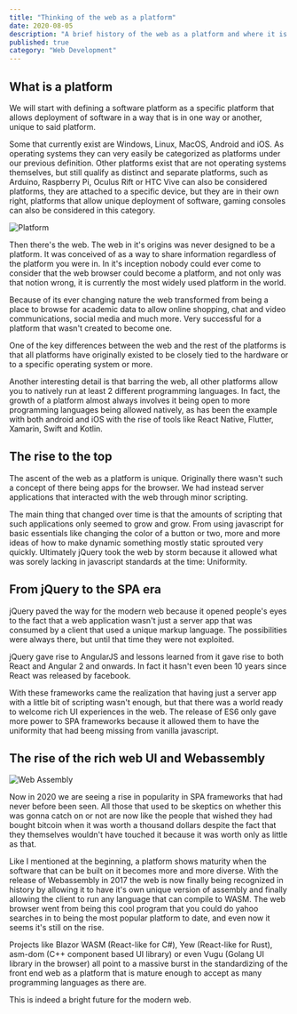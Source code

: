 ```yaml
---
title: "Thinking of the web as a platform"
date: 2020-08-05
description: "A brief history of the web as a platform and where it is headed"
published: true
category: "Web Development"
---
```


## What is a platform


We will start with defining a software platform as a specific platform that allows deployment of software in a way that is in one way or another, unique to said platform.

Some that currently exist are Windows, Linux, MacOS, Android and iOS. As operating systems they can very easily be categorized as platforms under our previous definition. Other platforms exist that are not operating systems themselves, but still qualify as distinct and separate platforms, such as Arduino, Raspberry Pi, Oculus Rift or HTC Vive can also be considered platforms, they are attached to a specific device, but they are in their own right, platforms that allow unique deployment of software, gaming consoles can also be considered in this category.

![Platform](./platform.jpg)

Then there's the web. The web in it's origins was never designed to be a platform. It was conceived of as a way to share information regardless of the platform you were in. In it's inception nobody could ever come to consider that the web browser could become a platform, and not only was that notion wrong, it is currently the most widely used platform in the world.

Because of its ever changing nature the web transformed from being a place to browse for academic data to allow online shopping, chat and video communications, social media and much more. Very successful for a platform that wasn't created to become one.

One of the key differences between the web and the rest of the platforms is that all platforms have originally existed to be closely tied to the hardware or to a specific operating system or more.

Another interesting detail is that barring the web, all other platforms allow you to natively run at least 2 different programming languages. In fact, the growth of a platform almost always involves it being open to more programming languages being allowed natively, as has been the example with both android and iOS with the rise of tools like React Native, Flutter, Xamarin, Swift and Kotlin.

## The rise to the top

The ascent of the web as a platform is unique. Originally there wasn't such a concept of there being apps for the browser. We had instead server applications that interacted with the web through minor scripting.

The main thing that changed over time is that the amounts of scripting that such applications only seemed to grow and grow. From using javascript for basic essentials like changing the color of a button or two, more and more ideas of how to make dynamic something mostly static sprouted very quickly. Ultimately jQuery took the web by storm because it allowed what was sorely lacking in javascript standards at the time: Uniformity.

## From jQuery to the SPA era

jQuery paved the way for the modern web because it opened people's eyes to the fact that a web application wasn't just a server app that was consumed by a client that used a unique markup language. The possibilities were always there, but until that time they were not exploited.

jQuery gave rise to AngularJS and lessons learned from it gave rise to both React and Angular 2 and onwards. In fact it hasn't even been 10 years since React was released by facebook.

With these frameworks came the realization that having just a server app with a little bit of scripting wasn't enough, but that there was a world ready to welcome rich UI experiences in the web. The release of ES6 only gave more power to SPA frameworks because it allowed them to have the uniformity that had beeng missing from vanilla javascript.

## The rise of the rich web UI and Webassembly

![Web Assembly](./wasm-logo.png)

Now in 2020 we are seeing a rise in popularity in SPA frameworks that had never before been seen. All those that used to be skeptics on whether this was gonna catch on or not are now like the people that wished they had bought bitcoin when it was worth a thousand dollars despite the fact that they themselves wouldn't have touched it because it was worth only as little as that.

Like I mentioned at the beginning, a platform shows maturity when the software that can be built on it becomes more and more diverse. With the release of Webassembly in 2017 the web is now finally being recognized in history by allowing it to have it's own unique version of assembly and finally allowing the client to run any language that can compile to WASM. The web browser went from being this cool program that you could do yahoo searches in to being the most popular platform to date, and even now it seems it's still on the rise.

Projects like Blazor WASM (React-like for C#), Yew (React-like for Rust), asm-dom (C++ component based UI library) or even Vugu (Golang UI library in the browser) all point to a massive burst in the standardizing of the front end web as a platform that is mature enough to accept as many programming languages as there are.

This is indeed a bright future for the modern web.